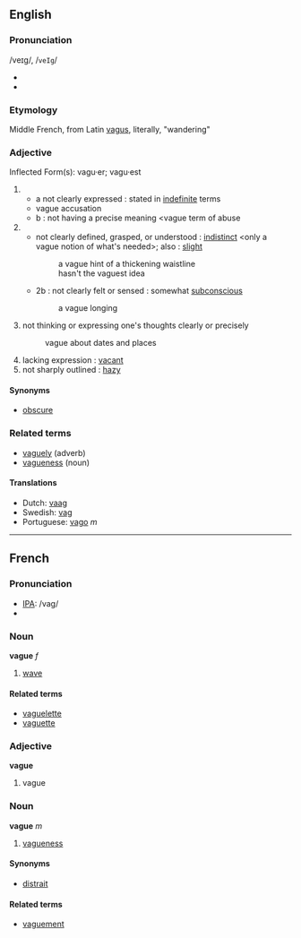 ==English==
===Pronunciation===
/veɪg/, /<tt>veIg</tt>/
*{{audio|en-uk-vague.ogg|Audio (UK)}}
*{{audio|en-us-vague.ogg|Audio (US)}}

===Etymology===
Middle French, from Latin [[vagus]], literally, "wandering"
===Adjective===
Inflected Form(s): vagu·er; vagu·est

# 
#*a not clearly expressed : stated in [[indefinite]] terms
#* vague accusation
#* b : not having a precise meaning <vague term of abuse
# 
#* not clearly defined, grasped, or understood : [[indistinct]] <only a vague notion of what's needed>; also : [[slight]]
#*: a vague hint of a thickening waistline
#*: hasn't the vaguest idea
#*2b : not clearly felt or sensed : somewhat [[subconscious]] 
#*: a vague longing
#  not thinking or expressing one's thoughts clearly or precisely
#: vague about dates and places
# lacking expression : [[vacant]]
# not sharply outlined : [[hazy]]

====Synonyms====
*[[obscure]]<br>

===Related terms===
*[[vaguely]] (adverb)
*[[vagueness]] (noun)

====Translations====
*Dutch: [[vaag]]
*Swedish: [[vag]]
*Portuguese: [[vago]] ''m''

----

==French==
=== Pronunciation ===
*[[IPA]]: /vaɡ/
*{{audio|Fr-vague-fr-Paris.ogg|Audio (FR)}}

===Noun===
'''vague''' ''f''
#[[wave]]

====Related terms====
*[[vaguelette]]
*[[vaguette]]

===Adjective===
'''vague'''

# vague

===Noun===
'''vague''' ''m''

# [[vagueness]]

====Synonyms====
*[[distrait]]

====Related terms====
*[[vaguement]]